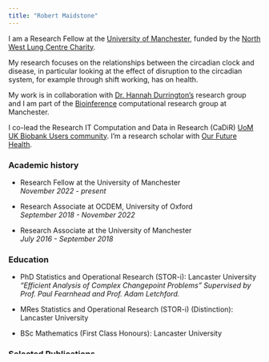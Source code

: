 ```yaml
---
title: "Robert Maidstone"
---
```


<!-- I am a Research Associate at [OCDEM](https://www.rdm.ox.ac.uk/about/our-divisions/oxford-centre-for-diabetes-endocrinology-and-metabolism){target="_blank"} (University of Oxford), part of [Prof. David Ray's](https://www.rdm.ox.ac.uk/people/david-ray){target="_blank"} lab. -->

<!-- My recent work uses computational techniques to explore the relationships between the circadian clock and disease. In particular looking at the effect of disruption to the circadian system, for example through shift working, has on health. -->

<!-- Currently, I am funded by [Wellcome Trust](https://wellcome.ac.uk/){target="_blank"} and [Medical Research Council](https://www.mrc.ac.uk/){target="_blank"} grants. -->

I am a Research Fellow at the [University of Manchester](https://www.manchester.ac.uk/){target="_blank"}, funded by the [North West Lung Centre Charity](https://meu.org.uk/the-north-west-lung-centre-charity/){target="_blank"}.

My research focuses on the relationships between the circadian clock and disease, in particular looking at the effect of disruption to the circadian system, for example through shift working, has on health.

My work is in collaboration with [Dr. Hannah Durrington's](https://www.research.manchester.ac.uk/portal/hannah.durrington.html){target="_blank"} research group and I am part of the [Bioinference](https://manchesterbioinference.github.io/bioinference_website/){target="_blank"} computational research group at Manchester.

I co-lead the Research IT Computation and Data in Research (CaDiR) [UoM UK Biobank Users community](https://bit.ly/cadirUKB){target="_blank"}. I'm a research scholar with [Our Future Health](https://research.ourfuturehealth.org.uk){target="_blank"}.

### Academic history

-   Research Fellow at the University of Manchester <br> *November 2022 - present*

-   Research Associate at OCDEM, University of Oxford <br> *September 2018 - November 2022*

-   Research Associate at the University of Manchester <br> *July 2016 - September 2018*

### Education

-   PhD Statistics and Operational Research (STOR-i): Lancaster University<br> *"Efficient Analysis of Complex Changepoint Problems" Supervised by Prof. Paul Fearnhead and Prof. Adam Letchford.*

-   MRes Statistics and Operational Research (STOR-i) (Distinction): Lancaster University

-   BSc Mathematics (First Class Honours): Lancaster University

### Selected Publications

[Full publication list \>\>](/Publications.html)

-   [**Increased risk of asthma in female night shift workers**](https://doi.org/10.1183/23120541.00137-2025){target="_blank"} *Robert J. Maidstone*, David W. Ray, Junxi Liu, Jack Bowden, Martin K. Rutter and Hannah J. Durrington - ERJ Open Research, 2025.

-   [**Shift work and evening chronotype are related to prevalent non-alcoholic fatty liver disease in 282,303 UK biobank participants**](https://doi.org/10.1530/EC-23-0472){target="_blank"} *Robert Maidstone*, Martin K. Rutter, Thomas Marjot, David W. Ray and Matthew Baxter - Endocrine Connections 13(2), 2024.

-   [**Influence of Artificial Light at Night on Asthma and Allergic Diseases: A Systematic Review and Meta-Analysis**](https://doi.org/10.1186/s12916-024-03291-5){target="_blank"} Andy Deprato, *Robert Maidstone*, Anna Palomar Cros, Ana Adan, Prasun Haldar, Barbara N. Harding, Paige Lacy, Lyle Melenka, Saibal Moitra, Jose Francisco Navarro, Manolis Kogevinas, Hannah J. Durrington and Subhabrata Moitra - BMC Medicine 22(67), 2024.

-   [**Night Shift Work is Associated with an Increased Risk of Asthma**](http://dx.doi.org/10.1136/thoraxjnl-2020-215218){target="_blank"} *Robert J. Maidstone*, James Turner, Celine Vetter, Hassan S. Dashti, Richa Saxena, Frank A.J.L. Sheer, Steven A. Shea, Simon D. Kyle, Deborah A. Lawlor, Andrew S.I. Loudon, John F. Blaikley, Martin K. Rutter, David W. Ray and Hannah J. Durrington - Thorax 76(1), 2021.
